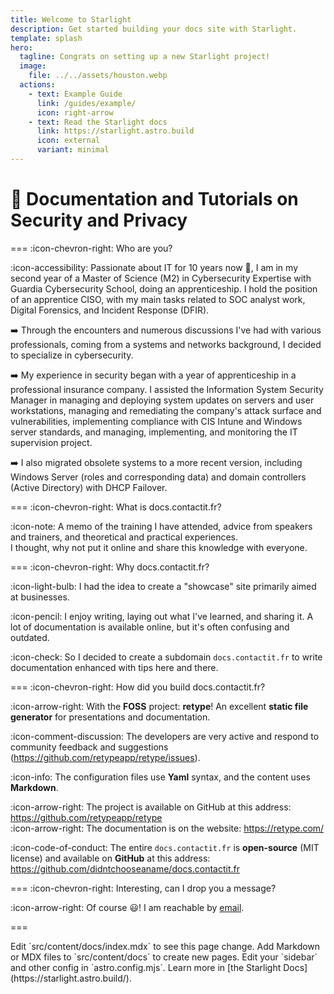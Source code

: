 ```yaml
---
title: Welcome to Starlight
description: Get started building your docs site with Starlight.
template: splash
hero:
  tagline: Congrats on setting up a new Starlight project!
  image:
    file: ../../assets/houston.webp
  actions:
    - text: Example Guide
      link: /guides/example/
      icon: right-arrow
    - text: Read the Starlight docs
      link: https://starlight.astro.build
      icon: external
      variant: minimal
---
```



# :rocket: Documentation and Tutorials on Security and Privacy

=== :icon-chevron-right: Who are you?

:icon-accessibility: Passionate about IT for 10 years now 🧐, I am in my second year of a Master of Science (M2) in Cybersecurity Expertise with Guardia Cybersecurity School, doing an apprenticeship. I hold the position of an apprentice CISO, with my main tasks related to SOC analyst work, Digital Forensics, and Incident Response (DFIR).

:arrow_right: Through the encounters and numerous discussions I've had with various professionals, coming from a systems and networks background, I decided to specialize in cybersecurity.

:arrow_right: My experience in security began with a year of apprenticeship in a professional insurance company. I assisted the Information System Security Manager in managing and deploying system updates on servers and user workstations, managing and remediating the company's attack surface and vulnerabilities, implementing compliance with CIS Intune and Windows server standards, and managing, implementing, and monitoring the IT supervision project.

:arrow_right: I also migrated obsolete systems to a more recent version, including Windows Server (roles and corresponding data) and domain controllers (Active Directory) with DHCP Failover.

=== :icon-chevron-right: What is docs.contactit.fr?

:icon-note: A memo of the training I have attended, advice from speakers and trainers, and theoretical and practical experiences.  
I thought, why not put it online and share this knowledge with everyone.

=== :icon-chevron-right: Why docs.contactit.fr?

:icon-light-bulb: I had the idea to create a "showcase" site primarily aimed at businesses.

:icon-pencil: I enjoy writing, laying out what I've learned, and sharing it. A lot of documentation is available online, but it's often confusing and outdated.

:icon-check: So I decided to create a subdomain `docs.contactit.fr` to write documentation enhanced with tips here and there.

=== :icon-chevron-right: How did you build docs.contactit.fr?

:icon-arrow-right: With the **FOSS** project: **retype**! An excellent **static file generator** for presentations and documentation.

:icon-comment-discussion: The developers are very active and respond to community feedback and suggestions (https://github.com/retypeapp/retype/issues).

:icon-info: The configuration files use **Yaml** syntax, and the content uses **Markdown**.

:icon-arrow-right: The project is available on GitHub at this address: https://github.com/retypeapp/retype  
:icon-arrow-right: The documentation is on the website: https://retype.com/

:icon-code-of-conduct: The entire `docs.contactit.fr` is **open-source** (MIT license) and available on **GitHub** at this address: https://github.com/didntchooseaname/docs.contactit.fr

=== :icon-chevron-right: Interesting, can I drop you a message?

:icon-arrow-right: Of course 😃! I am reachable by [email](mailto:contactit.yarka@slmail.me).

===

<CardGrid stagger>
	<Card title="Update content" icon="pencil">
		Edit `src/content/docs/index.mdx` to see this page change.
	</Card>
	<Card title="Add new content" icon="add-document">
		Add Markdown or MDX files to `src/content/docs` to create new pages.
	</Card>
	<Card title="Configure your site" icon="setting">
		Edit your `sidebar` and other config in `astro.config.mjs`.
	</Card>
	<Card title="Read the docs" icon="open-book">
		Learn more in [the Starlight Docs](https://starlight.astro.build/).
	</Card>
</CardGrid>